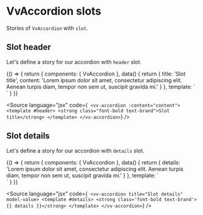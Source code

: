 
<Meta title="Components/Accordion/Slots" />

# VvAccordion slots

Stories of `VvAccordion` with `slot`.

## Slot header

Let's define a story for our accordion with `header` slot.

<Canvas>
	<Story
		name="slot-header"
		play={slotsTest}
		args={{
			slotName: 'header',
			title: 'Slot title',
			details:
				'Lorem ipsum dolor sit amet, consectetur adipiscing elit. Aenean turpis diam, tempor non sem ut, suscipit gravida mi.'
		}}>
		{() => {
			return {
				components: { VvAccordion },
				data() {
					return {
						title: 'Slot title',
						content:
							'Lorem ipsum dolor sit amet, consectetur adipiscing elit. Aenean turpis diam, tempor non sem ut, suscipit gravida mi.'
					}
				},
				template: `<vv-accordion :content="content">
								<template #header>
									<strong data-testId="slot" class="font-bold text-brand">{{ title }}</strong>
								</template>
							</vv-accordion>`
			}
		}}
	</Story>
</Canvas>

<Source
	language="jsx"
	code={`
<vv-accordion :content="content">
  <template #header>
    <strong class="font-bold text-brand">Slot title</strong>
  </template>
</vv-accordion>`}
/>

## Slot details

Let's define a story for our accordion with `details` slot.

<Canvas>
	<Story
		name="slot-details"
		play={slotsTest}
		args={{
			slotName: 'details',
			details:
				'Lorem ipsum dolor sit amet, consectetur adipiscing elit. Aenean turpis diam, tempor non sem ut, suscipit gravida mi.'
		}}>
		{() => {
			return {
				components: { VvAccordion },
				data() {
					return {
						details:
							'Lorem ipsum dolor sit amet, consectetur adipiscing elit. Aenean turpis diam, tempor non sem ut, suscipit gravida mi.'
					}
				},
				template: `<div class="w-1/2">
								<vv-accordion title="Slot details" model-value>
									<template #details>
										<strong data-testId="slot" class='font-bold text-brand'>{{ details }}</strong>
									</template>
								</vv-accordion>
							</div>`
			}
		}}
	</Story>
</Canvas>

<Source
	language="jsx"
	code={`
<vv-accordion title="Slot details" model-value>
  <template #details>
    <strong class='font-bold text-brand'>{{ details }}</strong>
  </template>
</vv-accordion>`}
/>
